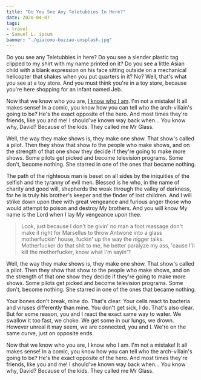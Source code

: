 ```yaml
---
title: "Do You See Any Teletubbies In Here?"
date: 2020-04-07
tags:
- travel
- Samuel L. ipsum
banner: "./giacomo-buzzao-unsplash.jpg"
---
```

Do you see any Teletubbies in here? Do you see a slender plastic tag clipped to my shirt with my name printed on it? Do you see a little Asian child with a blank expression on his face sitting outside on a mechanical helicopter that shakes when you put quarters in it? No? Well, that's what you see at a toy store. And you must think you're in a toy store, because you're here shopping for an infant named Jeb.

Now that we know who you are, [I know who I am](https://slipsum.com/). I'm not a mistake! It all makes sense! In a comic, you know how you can tell who the arch-villain's going to be? He's the exact opposite of the hero. And most times they're friends, like you and me! I should've known way back when... You know why, David? Because of the kids. They called me Mr Glass.

Well, the way they make shows is, they make one show. That show's called a pilot. Then they show that show to the people who make shows, and on the strength of that one show they decide if they're going to make more shows. Some pilots get picked and become television programs. Some don't, become nothing. She starred in one of the ones that became nothing.

The path of the righteous man is beset on all sides by the iniquities of the selfish and the tyranny of evil men. Blessed is he who, in the name of charity and good will, shepherds the weak through the valley of darkness, for he is truly his brother's keeper and the finder of lost children. And I will strike down upon thee with great vengeance and furious anger those who would attempt to poison and destroy My brothers. And you will know My name is the Lord when I lay My vengeance upon thee.

> Look, just because I don't be givin' no man a foot massage don't make it right for Marsellus to throw Antwone into a glass motherfuckin' house, fuckin' up the way the nigger talks. Motherfucker do that shit to me, he better paralyze my ass, 'cause I'll kill the motherfucker, know what I'm sayin'?

Well, the way they make shows is, they make one show. That show's called a pilot. Then they show that show to the people who make shows, and on the strength of that one show they decide if they're going to make more shows. Some pilots get picked and become television programs. Some don't, become nothing. She starred in one of the ones that became nothing.

Your bones don't break, mine do. That's clear. Your cells react to bacteria and viruses differently than mine. You don't get sick, I do. That's also clear. But for some reason, you and I react the exact same way to water. We swallow it too fast, we choke. We get some in our lungs, we drown. However unreal it may seem, we are connected, you and I. We're on the same curve, just on opposite ends.

Now that we know who you are, I know who I am. I'm not a mistake! It all makes sense! In a comic, you know how you can tell who the arch-villain's going to be? He's the exact opposite of the hero. And most times they're friends, like you and me! I should've known way back when... You know why, David? Because of the kids. They called me Mr Glass.